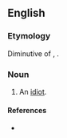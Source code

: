 ==English==

===Etymology===
Diminutive of {{term|ralphie}}, {{term|rafie}}.

===Noun===
{{en-noun}}

# {{Hartlepool}} An [[idiot]].

====References====
* {{R:Northeast Dialect 2005|nocat=1}}